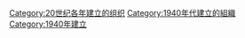 {{Cat topic in year|topic=建立的組織|year=1940}}
{{Commons cat|Organizations established in 1940}}

[[Category:20世纪各年建立的组织|Category:20世纪各年建立的组织]]
[[Category:1940年代建立的組織|Category:1940年代建立的組織]]
[[Category:1940年建立|Category:1940年建立]]